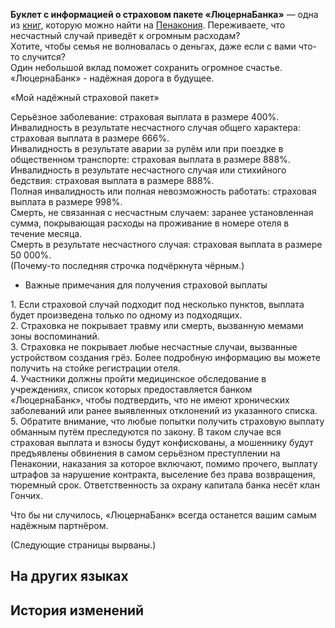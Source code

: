 {{Книга Инфобокс
|id           = 341
|Название     = Буклет с информацией о страховом пакете «ЛюцернаБанка»
|Изображение  = Item Penacony Readable 4.png
|Мир          = Пенакония
|Томов        = 1
|Автор        = <!--нужно добавить-->
|Описание     = Буклет с рекламой страховки от «ЛюцернаБанка», сулящий неплохие выплаты.
|Том1         = {{tx}}
|Источник1    = {{tx|Отсутствует источник}}
|Персонажи    = 
|Фракции      = 
}}
'''Буклет с информацией о страховом пакете «ЛюцернаБанка»''' — одна из [[Книги|книг]], которую можно найти на [[Пенакония]].
<!--
==Получение==
<gallery>
Книга НАЗВАНИЕ.png|НАЗВАНИЕ
Локация НАЗВАНИЕ.png|Расположение на карте. Ближайший пространственный якорь «[[НАЗВАНИЕ]]»
</gallery>
-->
Переживаете, что несчастный случай приведёт к огромным расходам?<br />
Хотите, чтобы семья не волновалась о деньгах, даже если с вами что-то случится?<br />
Один небольшой вклад поможет сохранить огромное счастье.<br />
«ЛюцернаБанк» - надёжная дорога в будущее.


«Мой надёжный страховой пакет»

Серьёзное заболевание: страховая выплата в размере 400%.<br />
Инвалидность в результате несчастного случая общего характера: страховая выплата в размере 666%.<br />
Инвалидность в результате аварии за рулём или при поездке в общественном транспорте: страховая выплата в размере 888%.<br />
Инвалидность в результате несчастного случая или стихийного бедствия: страховая выплата в размере 888%.<br />
Полная инвалидность или полная невозможность работать: страховая выплата в размере 998%.<br />
Смерть, не связанная с несчастным случаем: заранее установленная сумма, покрывающая расходы на проживание в номере отеля в течение месяца.<br />
Смерть в результате несчастного случая: страховая выплата в размере 50 000%.<br />
(Почему-то последняя строчка подчёркнута чёрным.)


*Важные примечания для получения страховой выплаты<br />
1. Если страховой случай подходит под несколько пунктов, выплата будет произведена только по одному из подходящих.<br />
2. Страховка не покрывает травму или смерть, вызванную мемами зоны воспоминаний.<br />
3. Страховка не покрывает любые несчастные случаи, вызванные устройством создания грёз. Более подробную информацию вы можете получить на стойке регистрации отеля.<br />
4. Участники должны пройти медицинское обследование в учреждениях, список которых предоставляется банком «ЛюцернаБанк», чтобы подтвердить, что не имеют хронических заболеваний или ранее выявленных отклонений из указанного списка.<br />
5. Обратите внимание, что любые попытки получить страховую выплату обманным путём преследуются по закону. В таком случае вся страховая выплата и взносы будут конфискованы, а мошеннику будут предъявлены обвинения в самом серьёзном преступлении на Пенаконии, наказания за которое включают, помимо прочего, выплату штрафов за нарушение контракта, выселение без права возвращения, тюремный срок. Ответственность за охрану капитала банка несёт клан Гончих.


Что бы ни случилось, «ЛюцернаБанк» всегда останется вашим самым надёжным партнёром.

(Следующие страницы вырваны.)

==На других языках==
{{На других языках
|en   = ''Alfalfa Bank Insurance Package Information Booklet''
|zhs  = 《苜蓿草银行保险套餐介绍单》
|zht  = 《苜蓿草銀行保險套餐介紹單》
|ja   = 『ルーサン銀行保険パッケージ紹介チラシ』
|ko   = ≪알팔파 은행 보험 패키지 소개서≫
|es   = Folleto informativo sobre el paquete de seguros del Banco Alfalfa
|fr   = ''Brochure de présentation des assurances de la Banque Grand-Trèfle''
|ru   = Буклет с информацией о страховом пакете «ЛюцернаБанка»
|th   = "ใบปลิวแพ็กเกจประกันของ Alfalfa Bank"
|vi   = "Giấy Giới Thiệu Gói Bảo Hiểm Ngân Hàng Alfalfa"
|de   = „Broschüre für das Versicherungspaket der Alfalfa Bank“
|id   = "Brosur Paket Asuransi Bank Alfalfa"
|pt   = Folheto de Informações sobre a Apólice do Banco Alfafa
}}

==История изменений==
{{История изменений|2.7}}
